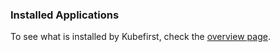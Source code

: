 ### Installed Applications

To see what is installed by Kubefirst, check the [overview page](../../overview.mdx).
